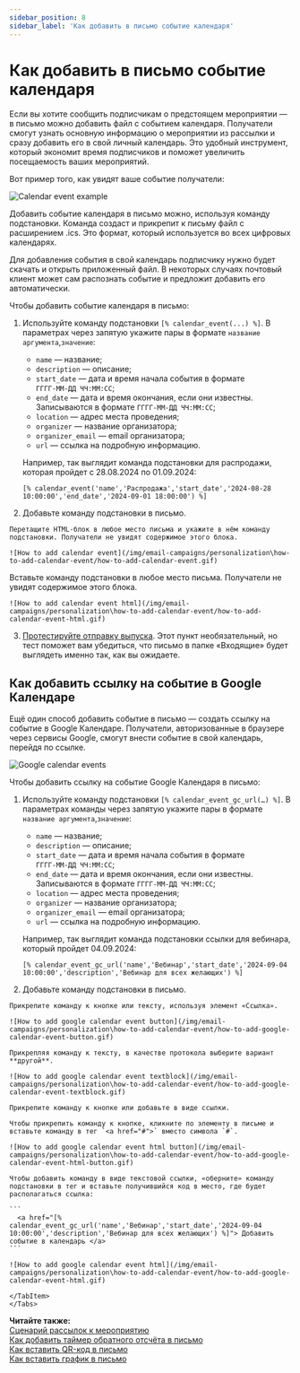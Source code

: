 ```yaml
---
sidebar_position: 8
sidebar_label: 'Как добавить в письмо событие календаря'
---
```



# Как добавить в письмо событие календаря

Если вы хотите сообщить подписчикам о предстоящем мероприятии — в письмо можно добавить файл с событием календаря. Получатели смогут узнать основную информацию о мероприятии из рассылки и сразу добавить его в свой личный календарь. Это удобный инструмент, который экономит время подписчиков и поможет увеличить посещаемость ваших мероприятий.

Вот пример того, как увидят ваше событие получатели:

![Calendar event example](/img/email-campaigns/personalization\how-to-add-calendar-event/calendar-event-example.png)

Добавить событие календаря в письмо можно, используя команду подстановки. Команда создаст и прикрепит к письму файл с расширением .ics. Это формат, который используется во всех цифровых календарях.

Для добавления события в свой календарь подписчику нужно будет скачать и открыть приложенный файл. В некоторых случаях почтовый клиент может сам распознать событие и предложит добавить его автоматически.

Чтобы добавить событие календаря в письмо:

1. Используйте команду подстановки `[% calendar_event(...) %]`. В параметрах через запятую укажите пары в формате `название аргумента`,`значение`:

   - `name` — название;
   - `description` — описание;
   - `start_date` — дата и время начала события в формате `ГГГГ‑ММ‑ДД ЧЧ:ММ:СС`;
   - `end_date` — дата и время окончания, если они известны. Записываются в формате `ГГГГ‑ММ‑ДД ЧЧ:ММ:СС`;
   - `location` — адрес места проведения;
   - `organizer` — название организатора;
   - `organizer_email` — email организатора;
   - `url` — ссылка на подробную информацию.

   Например, так выглядит команда подстановки для распродажи, которая пройдет с 28.08.2024 по 01.09.2024:

   ```
   [% calendar_event('name','Распродажа','start_date','2024-08-28 10:00:00','end_date','2024-09-01 18:00:00') %]
   ```

2. Добавьте команду подстановки в письмо.

  <Tabs>
  <TabItem value="key1" label="В блочном редакторе" default>

    Перетащите HTML-блок в любое место письма и укажите в нём команду подстановки. Получатели не увидят содержимое этого блока.

    ![How to add calendar event](/img/email-campaigns/personalization\how-to-add-calendar-event/how-to-add-calendar-event.gif)

  </TabItem>
  <TabItem value="key2" label="В HTML-редакторе" default>
    Вставьте команду подстановки в любое место письма. Получатели не увидят содержимое этого блока.

    ![How to add calendar event html](/img/email-campaigns/personalization\how-to-add-calendar-event/how-to-add-calendar-event-html.gif)

  </TabItem>
  </Tabs>

3. [Протестируйте отправку выпуска](https://docs.sendsay.ru/email-campaigns/create-your-campaign/how-to-send-email-campaign/#4-отправьте-себе-тестовую-копию). Этот пункт необязательный, но тест поможет вам убедиться, что письмо в папке «Входящие» будет выглядеть именно так, как вы ожидаете.

## Как добавить ссылку на событие в Google Календаре

Ещё один способ добавить событие в письмо — создать ссылку на событие в Google Календаре. Получатели, авторизованные в браузере через сервисы Google, смогут внести событие в свой календарь, перейдя по ссылке.

![Google calendar events](/img/email-campaigns/personalization\how-to-add-calendar-event/google-calendar-events.gif)

Чтобы добавить ссылку на событие Google Календаря в письмо:

1. Используйте команду подстановки `[% calendar_event_gc_url(…) %]`. В параметрах команды через запятую укажите пары в формате `название аргумента`,`значение`:

   - `name` — название;
   - `description` — описание;
   - `start_date` — дата и время начала события в формате `ГГГГ‑ММ‑ДД ЧЧ:ММ:СС`;
   - `end_date` — дата и время окончания, если они известны. Записываются в формате `ГГГГ‑ММ‑ДД ЧЧ:ММ:СС`;
   - `location` — адрес места проведения;
   - `organizer` — название организатора;
   - `organizer_email` — email организатора;
   - `url` — ссылка на подробную информацию.

   Например, так выглядит команда подстановки ссылки для вебинара, который пройдет 04.09.2024:

   ```
   [% calendar_event_gc_url('name','Вебинар','start_date','2024-09-04 10:00:00','description','Вебинар для всех желающих') %]
   ```

2. Добавьте команду подстановки в письмо.

  <Tabs>
  <TabItem value="key1" label="В блочном редакторе" default>

    Прикрепите команду к кнопке или тексту, используя элемент «Ссылка».

    ![How to add google calendar event button](/img/email-campaigns/personalization\how-to-add-calendar-event/how-to-add-google-calendar-event-button.gif)

    Прикрепляя команду к тексту, в качестве протокола выберите вариант **другой**.

    ![How to add google calendar event textblock](/img/email-campaigns/personalization\how-to-add-calendar-event/how-to-add-google-calendar-event-textblock.gif)

  </TabItem>

  <TabItem value="key2" label="В HTML-редакторе" default>

    Прикрепите команду к кнопке или добавьте в виде ссылки.

    Чтобы прикрепить команду к кнопке, кликните по элементу в письме и вставьте команду в тег `<a href="#">` вместо символа `#`.

    ![How to add google calendar event html button](/img/email-campaigns/personalization\how-to-add-calendar-event/how-to-add-google-calendar-event-html-button.gif)

    Чтобы добавить команду в виде текстовой ссылки, «оберните» команду подстановки в тег и вставьте получившийся код в место, где будет располагаться ссылка:

    ```
      <a href="[% calendar_event_gc_url('name','Вебинар','start_date','2024-09-04 10:00:00','description','Вебинар для всех желающих') %]"> Добавить событие в календарь </a>
    ```

    ![How to add google calendar event html](/img/email-campaigns/personalization\how-to-add-calendar-event/how-to-add-google-calendar-event-html.gif)

    </TabItem>
    </Tabs>

**Читайте также:**<br/>
[Сценарий рассылок к мероприятию](https://docs.sendsay.ru/automations/automation-with-workflows/workflow-for-event/)<br/>
[Как добавить таймер обратного отсчёта в письмо](https://docs.sendsay.ru/email-campaigns/create-your-campaign/countdown-timer/)<br/>
[Как вставить QR-код в письмо](https://docs.sendsay.ru/email-campaigns/personalization/how-to-add-qr-code/)<br/>
[Как вставить график в письмо](https://docs.sendsay.ru/email-campaigns/personalization/how-to-add-graph/)<br/>
